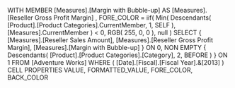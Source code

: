 WITH
MEMBER [Measures].[Margin with Bubble-up] AS
	[Measures].[Reseller Gross Profit Margin]
	, FORE_COLOR = 
		iif(
			Min( Descendants( [Product].[Product Categories].CurrentMember,
							   1, SELF ),
			     [Measures].CurrentMember ) < 0,
			RGB( 255, 0, 0 ),
			null
		   )
SELECT
	{ [Measures].[Reseller Sales Amount],
	  [Measures].[Reseller Gross Profit Margin],
	  [Measures].[Margin with Bubble-up] } ON 0,
	NON EMPTY
	{ Descendants( [Product].[Product Categories].[Category],
				   2, BEFORE ) } ON 1
FROM
	[Adventure Works]
WHERE
	( [Date].[Fiscal].[Fiscal Year].&[2013] )
CELL PROPERTIES
	VALUE,
	FORMATTED_VALUE,
	FORE_COLOR,
	BACK_COLOR	